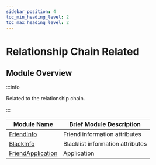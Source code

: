 ```yaml
---
sidebar_position: 4
toc_min_heading_level: 2
toc_max_heading_level: 2
---
```


# Relationship Chain Related

## Module Overview

:::info

Related to the relationship chain.

:::

| Module Name                                                      | Brief Module Description |
| ---------------------------------------------------------------- | ------------------------ |
| [FriendInfo](/class/relation/friendInfo.mdx)                       | Friend information attributes |
| [BlackInfo](/class/relation/blackInfo.mdx)                         | Blacklist information attributes |
| [FriendApplication](/class/relation/friendApplication.mdx)         | Application               |